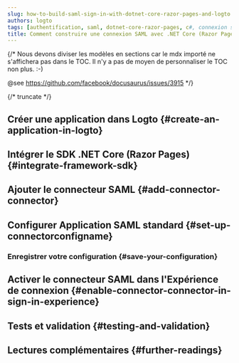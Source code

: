 ```yaml
---
slug: how-to-build-saml-sign-in-with-dotnet-core-razor-pages-and-logto
authors: logto
tags: [authentification, saml, dotnet-core-razor-pages, c#, connexion sociale, connexion, login]
title: Comment construire une connexion SAML avec .NET Core (Razor Pages)
---
```


{/*
  Nous devons diviser les modèles en sections car le mdx importé ne s'affichera pas dans le TOC.
  Il n'y a pas de moyen de personnaliser le TOC non plus. :-)

  @see https://github.com/facebook/docusaurus/issues/3915
*/}




{/* truncate */}

<Intro connector={connector} sdk=".NET Core (Razor Pages)" link="https://learn.microsoft.com/aspnet/core/razor-pages" />

## Créer une application dans Logto \{#create-an-application-in-logto}

<CreateApplication type="Application web traditionnelle" framework=".NET Core (Razor Pages)" />

## Intégrer le SDK .NET Core (Razor Pages) \{#integrate-framework-sdk}

<IntegrateSdk />

## Ajouter le connecteur SAML \{#add-connector-connector}

<AddSocialConnector connector={connector} framework=".NET Core (Razor Pages)" />

## Configurer Application SAML standard \{#set-up-connectorconfigname}

<ConnectorGuide />

### Enregistrer votre configuration \{#save-your-configuration}

<SaveYourConfiguration connector={connector} />

## Activer le connecteur SAML dans l'Expérience de connexion \{#enable-connector-connector-in-sign-in-experience}

<EnableSocialConnector connector={connector} />

## Tests et validation \{#testing-and-validation}

<TestingAndValidation connector={connector} sdk=".NET Core (Razor Pages)" />

## Lectures complémentaires \{#further-readings}

<FurtherReadings />